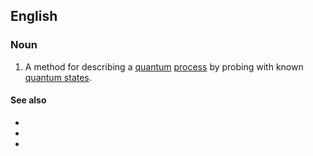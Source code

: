 ==English==

===Noun===
{{en-noun|-}}

# {{lb|en|quantum physics}} A method for describing a [[quantum]] [[process]] by probing with known [[quantum state]]s.

====See also====
* {{l|en|quantum tomography}}
* {{l|en|quantum state tomography}}
* {{pedialite|quantum tomography}}